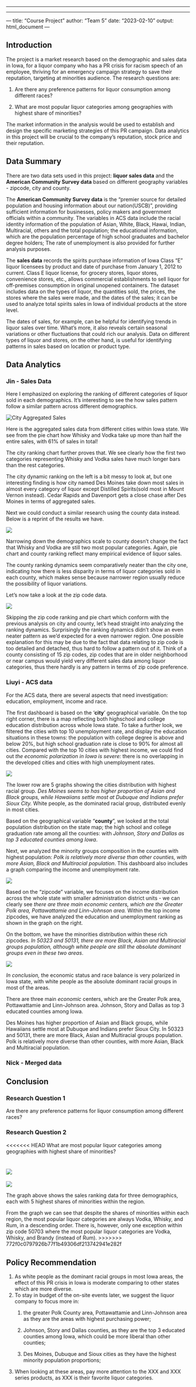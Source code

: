 ------------------------------------------------------------------------

------------------------------------------------------------------------

--- title: "Course Project" author: "Team 5" date: "2023-02-10" output: html_document ---

## **Introduction**

The project is a market research based on the demographic and sales data in Iowa, for a liquor company who has a PR crisis for racism speech of an employee, thriving for an emergency campaign strategy to save their reputation, targeting at minorities audience. The research questions are:

1.  Are there any preference patterns for liquor consumption among different races?

2.  What are most popular liquor categories among geographies with highest share of minorities?

The market information in the analysis would be used to establish and design the specific marketing strategies of this PR campaign. Data analytics in this project will be crucial to the company's reputation, stock price and their reputation.

## Data Summary

There are two data sets used in this project: **liquor sales data** and the **American Community Survey data** based on different geography variables - zipcode, city and county.

The **American Community Survey data** is the "premier source for detailed population and housing information about our nation(USCB)", providing sufficient information for businesses, policy makers and government officials within a community. The variables in ACS data include the racial identity information of the population of Asian, White, Black, Hawai, Indian, Multiracial, others and the total population; the educational information, which are the population percentage of high school graduates and bachelor degree holders; The rate of unemployment is also provided for further analysis purposes.

The **sales data** records the spirits purchase information of Iowa Class "E" liquor licensees by product and date of purchase from January 1, 2012 to current. Class E liquor license, for grocery stores, liquor stores, convenience stores, etc., allows commercial establishments to sell liquor for off-premises consumption in original unopened containers. The dataset includes data on the types of liquor, the quantities sold, the prices, the stores where the sales were made, and the dates of the sales; it can be used to analyze total spirits sales in Iowa of individual products at the store level.

The dates of sales, for example, can be helpful for identifying trends in liquor sales over time. What's more, it also reveals certain seasonal variations or other fluctuations that could rich our analysis. Data on different types of liquor and stores, on the other hand, is useful for identifying patterns in sales based on location or product type.

## Data Analytics

### Jin - Sales Data

Here I emphasized on exploring the ranking of different categories of liquor sold in each demographics. It's interesting to see the how sales pattern follow a similar pattern across different demographics.

![](images/Screenshot%202023-03-01%20at%208.11.59%20PM.png "City Aggregated Sales")

Here is the aggregated sales data from different cities within Iowa state. We see from the pie chart how Whisky and Vodka take up more than half the entire sales, with 61% of sales in total!

The city ranking chart further proves that. We see clearly how the first two categories representing Whisky and Vodka sales have much longer bars than the rest categories.

The city dynamic ranking on the left is a bit messy to look at, but one interesting finding is how city named Des Moines take down most sales in almost every category of liquor except Distilled Spirits(sold most in Mount Vernon instead). Cedar Rapids and Davenport gets a close chase after Des Moines in terms of aggregated sales.

Next we could conduct a similar research using the county data instead. Below is a reprint of the results we have.

![](images/Screenshot%202023-03-01%20at%208.14.34%20PM.png)

Narrowing down the demographics scale to county doesn't change the fact that Whisky and Vodka are still two most popular categories. Again, pie chart and county ranking reflect many empirical evidence of liquor sales.

The county ranking dynamics seem comparatively neater than the city one, indicating how there is less disparity in terms of liquor categories sold in each county, which makes sense because narrower region usually reduce the possibility of liquor variations.

Let's now take a look at the zip code data.

![](images/Screenshot%202023-03-01%20at%208.15.32%20PM.png)

Skipping the zip code ranking and pie chart which conform with the previous analysis on city and county, let's head straight into analyzing the ranking dynamics. Surprisingly the ranking dynamics didn't show an even neater pattern as we'd expected for a even narrower region. One possible explanation for this may be due to the fact that data relating to zip code is too detailed and detached, thus hard to follow a pattern out of it. Think of a county consisting of 15 zip codes, zip codes that are in older neighborhood or near campus would yield very different sales data among liquor categories, thus there hardly is any pattern in terms of zip code preference.

### Liuyi - ACS data

For the ACS data, there are several aspects that need investigation: education, employment, income and race.

The first dashboard is based on the '**city**' geographical variable. On the top right corner, there is a map reflecting both highschool and college education distribution across whole Iowa state. To take a further look, we filtered the cities with top 10 unemployment rate, and display the education situations in these towns: the population with college degree is above and below 20%, but high school graduation rate is close to 90% for almost all cities. Compared with the top 10 cities with highest income, we could find out *the economic polarization in Iowa is severe:* there is no overlapping in the developed cities and cities with high unemployment rates.

![](images/image-232995345.png)

The lower row are 5 graphs showing the cities distribution with highest racial group. *Des Moines seems to has higher proportion of Asian and Black groups, while Hawaiians settle most at Dubuque and Indians prefer Sioux City.* White people, as the dominated racial group, distributed evenly in most cities.

Based on the geographical variable "**county**", we looked at the total population distribution on the state map; the high school and college graduation rate among all the counties: with *Johnson, Story and Dallas as top 3 educated counties among Iowa*.

Next, we analyzed the minority groups composition in the counties with highest population: *Polk is relatively more diverse than other counties, with more Asian, Black and Multiracial population*. This dashboard also includes a graph comparing the income and unemployment rate.

![](images/image-680542992.png)

Based on the "zipcode" variable, we focuses on the income distribution across the whole state with smaller administration district units - we can clearly see *there are three main economic centers, which are the Greater Polk area, Pottawattamie and Linn-Johnson area.* Within the top income zipcodes, we have analyzed the education and unemployment ranking as shown in the graph on the right.

On the bottom, we have the minorities distribution within these rich zipcodes. *In 50323 and 50131, there are more Black, Asian and Multiracial groups population, although white people are still the absolute dominant groups even in these two areas*.

![](images/image-874853021.png)

*In conclusion,* the economic status and race balance is very polarized in Iowa state, with white people as the absolute dominant racial groups in most of the areas.

There are three main *economic* centers, which are the Greater Polk area, Pottawattamie and Linn-Johnson area. Johnson, Story and Dallas as top 3 educated counties among Iowa.

Des Moines has higher proportion of Asian and Black groups, while Hawaiians settle most at Dubuque and Indians prefer Sioux City. In 50323 and 50131, there are more Black, Asian and Multiracial groups population. Polk is relatively more diverse than other counties, with more Asian, Black and Multiracial population.

### Nick - Merged data

## Conclusion

### Research Question 1

Are there any preference patterns for liquor consumption among different races?

### Research Question 2

<<<<<<< HEAD
What are most popular liquor categories among geographies with highest share of minorities?

![](images/image-641333537.png)
=======
![](images/Screenshot%202023-03-02%20at%208.42.54%20PM.png)

The graph above shows the sales ranking data for three demographics, each with 5 highest shares of minorities within the region.

From the graph we can see that despite the shares of minorities within each region, the most popular liquor categories are always Vodka, Whisky, and Rum, in a descending order. There is, however, only one exception within zip code 50703 where the most popular liquor categories are Vodka, Whisky, and Brandy (instead of Rum).
>>>>>>> 772f0c0797926b77f1b49306df213742941e282f

## Policy Recommendation

1.  As white people as the dominant racial groups in most Iowa areas, the effect of this PR crisis in Iowa is moderate comparing to other states which are more diverse.
2.  To stay in budget of the on-site events later, we suggest the liquor company to focus more in:
    1.  the greater Polk County area, Pottawattamie and Linn-Johnson area as they are the areas with highest purchasing power;

    2.  Johnson, Story and Dallas counties, as they are the top 3 educated counties among Iowa, which could be more liberal than other counties;

    3.  Des Moines, Dubuque and Sioux cities as they have the highest minority population proportions;
3.  When looking at these areas, pay more attention to the XXX and XXX series products, as XXX is their favorite liquor categories.
